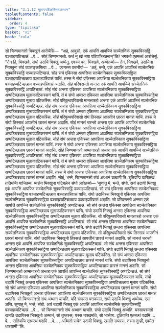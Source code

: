 ```yaml
---
title: "3.1.12 मूलायपटिकस्सितअब्भान"
tableOfContents: false
sidebar:
  order: 4
type: "tipitaka"
basket: "vi"
book: "cula"
---
```



<DynamicBreadcrumb />

<Division number="119" book="cula">

<Paragraph number="565" book="cula">
सो चिण्णमानत्तो भिक्खूनं आरोचेसि—  “अहं, आवुसो, एकं आपत्तिं आपज्जिं सञ्चेतनिकं सुक्कविस्सट्ठिं पञ्चाहप्पटिच्छन्नं …पे…  सोहं चिण्णमानत्तो. कथं नु खो मया पटिपज्जितब्बन्”ति? भगवतो एतमत्थं आरोचेसुं. “तेन हि, भिक्खवे, संघो उदायिं भिक्खुं अब्भेतु. एवञ्च पन, भिक्खवे, अब्भेतब्बो—
</Paragraph>

<Paragraph number="566" book="cula">
तेन, भिक्खवे, उदायिना भिक्खुना संघं उपसङ्कमित्वा …पे…  एवमस्स वचनीयो—  ‘अहं, भन्ते, एकं आपत्तिं आपज्जिं सञ्चेतनिकं सुक्कविस्सट्ठिं पञ्चाहप्पटिच्छन्नं. सोहं संघं एकिस्सा आपत्तिया सञ्चेतनिकाय सुक्कविस्सट्ठिया पञ्चाहप्पटिच्छन्नाय पञ्चाहपरिवासं याचिं. तस्स मे संघो एकिस्सा आपत्तिया सञ्चेतनिकाय सुक्कविस्सट्ठिया पञ्चाहप्पटिच्छन्नाय पञ्चाहपरिवासं अदासि. सोहं परिवसन्तो अन्तरा एकं आपत्तिं आपज्जिं सञ्चेतनिकं सुक्कविस्सट्ठिं अप्पटिच्छन्नं. सोहं संघं अन्तरा एकिस्सा आपत्तिया सञ्चेतनिकाय सुक्कविस्सट्ठिया अप्पटिच्छन्नाय मूलायपटिकस्सनं याचिं. तं मं संघो अन्तरा एकिस्सा आपत्तिया सञ्चेतनिकाय सुक्कविस्सट्ठिया अप्पटिच्छन्नाय मूलाय पटिकस्सि. सोहं परिवुत्थपरिवासो मानत्तारहो अन्तरा एकं आपत्तिं आपज्जिं सञ्चेतनिकं सुक्कविस्सट्ठिं अप्पटिच्छन्नं. सोहं संघं अन्तरा एकिस्सा आपत्तिया सञ्चेतनिकाय सुक्कविस्सट्ठिया अप्पटिच्छन्नाय मूलायपटिकस्सनं याचिं. तं मं संघो अन्तरा एकिस्सा आपत्तिया सञ्चेतनिकाय सुक्कविस्सट्ठिया अप्पटिच्छन्नाय मूलाय पटिकस्सि. सोहं परिवुत्थपरिवासो संघं तिस्सन्नं आपत्तीनं छारत्तं मानत्तं याचिं. तस्स मे संघो तिस्सन्नं आपत्तीनं छारत्तं मानत्तं अदासि. सोहं मानत्तं चरन्तो अन्तरा एकं आपत्तिं आपज्जिं सञ्चेतनिकं सुक्कविस्सट्ठिं अप्पटिच्छन्नं. सोहं संघं अन्तरा एकिस्सा आपत्तिया सञ्चेतनिकाय सुक्कविस्सट्ठिया अप्पटिच्छन्नाय मूलायपटिकस्सनं याचिं. तं मं संघो अन्तरा एकिस्सा आपत्तिया सञ्चेतनिकाय सुक्कविस्सट्ठिया अप्पटिच्छन्नाय मूलाय पटिकस्सि. सोहं संघं अन्तरा एकिस्सा आपत्तिया सञ्चेतनिकाय सुक्कविस्सट्ठिया अप्पटिच्छन्नाय छारत्तं मानत्तं याचिं. तस्स मे संघो अन्तरा एकिस्सा आपत्तिया सञ्चेतनिकाय सुक्कविस्सट्ठिया अप्पटिच्छन्नाय छारत्तं मानत्तं अदासि. सोहं चिण्णमानत्तो अब्भानारहो अन्तरा एकं आपत्तिं आपज्जिं सञ्चेतनिकं सुक्कविस्सट्ठिं अप्पटिच्छन्नं. सोहं संघं अन्तरा एकिस्सा आपत्तिया सञ्चेतनिकाय सुक्कविस्सट्ठिया अप्पटिच्छन्नाय मूलायपटिकस्सनं याचिं. तं मं संघो अन्तरा एकिस्सा आपत्तिया सञ्चेतनिकाय सुक्कविस्सट्ठिया अप्पटिच्छन्नाय मूलाय पटिकस्सि. सोहं संघं अन्तरा एकिस्सा आपत्तिया सञ्चेतनिकाय सुक्कविस्सट्ठिया अप्पटिच्छन्नाय छारत्तं मानत्तं याचिं. तस्स मे संघो अन्तरा एकिस्सा आपत्तिया सञ्चेतनिकाय सुक्कविस्सट्ठिया अप्पटिच्छन्नाय छारत्तं मानत्तं अदासि. सोहं, भन्ते, चिण्णमानत्तो संघं अब्भानं याचामी’ति.
</Paragraph>

<Paragraph number="567" book="cula">
दुतियम्पि याचितब्बं. ततियम्पि याचितब्बं. ब्यत्तेन भिक्खुना पटिबलेन संघो ञापेतब्बो—
</Paragraph>

</Division>
<Division number="120" book="cula">

<Paragraph number="568" book="cula">
‘सुणातु मे, भन्ते, संघो. अयं उदायी भिक्खु एकं आपत्तिं आपज्जि सञ्चेतनिकं सुक्कविस्सट्ठिं पञ्चाहप्पटिच्छन्नं. सो संघं एकिस्सा आपत्तिया सञ्चेतनिकाय सुक्कविस्सट्ठिया पञ्चाहप्पटिच्छन्नाय पञ्चाहपरिवासं याचि. संघो उदायिस्स भिक्खुनो एकिस्सा आपत्तिया सञ्चेतनिकाय सुक्कविस्सट्ठिया पञ्चाहप्पटिच्छन्नाय पञ्चाहपरिवासं अदासि. सो परिवसन्तो अन्तरा एकं आपत्तिं आपज्जि सञ्चेतनिकं सुक्कविस्सट्ठिं अप्पटिच्छन्नं. सो संघं अन्तरा एकिस्सा आपत्तिया सञ्चेतनिकाय सुक्कविस्सट्ठिया अप्पटिच्छन्नाय मूलायपटिकस्सनं याचि. संघो उदायिं भिक्खुं अन्तरा एकिस्सा आपत्तिया सञ्चेतनिकाय सुक्कविस्सट्ठिया अप्पटिच्छन्नाय मूलाय पटिकस्सि. सो परिवुत्थपरिवासो मानत्तारहो अन्तरा एकं आपत्तिं आपज्जि सञ्चेतनिकं सुक्कविस्सट्ठिं अप्पटिच्छन्नं. सो संघं अन्तरा एकिस्सा आपत्तिया सञ्चेतनिकाय सुक्कविस्सट्ठिया अप्पटिच्छन्नाय मूलायपटिकस्सनं याचि. संघो उदायिं भिक्खुं अन्तरा एकिस्सा आपत्तिया सञ्चेतनिकाय सुक्कविस्सट्ठिया अप्पटिच्छन्नाय मूलाय पटिकस्सि. सो परिवुत्थपरिवासो संघं तिस्सन्नं आपत्तीनं छारत्तं मानत्तं याचि. संघो उदायिस्स भिक्खुनो तिस्सन्नं आपत्तीनं छारत्तं मानत्तं अदासि. सो मानत्तं चरन्तो अन्तरा एकं आपत्तिं आपज्जि सञ्चेतनिकं सुक्कविस्सट्ठिं अप्पटिच्छन्नं. सो संघं अन्तरा एकिस्सा आपत्तिया सञ्चेतनिकाय सुक्कविस्सट्ठिया अप्पटिच्छन्नाय मूलायपटिकस्सनं याचि. संघो उदायिं भिक्खुं अन्तरा एकिस्सा आपत्तिया सञ्चेतनिकाय सुक्कविस्सट्ठिया अप्पटिच्छन्नाय मूलाय पटिकस्सि. सो संघं अन्तरा एकिस्सा आपत्तिया सञ्चेतनिकाय सुक्कविस्सट्ठिया अप्पटिच्छन्नाय छारत्तं मानत्तं याचि. संघो उदायिस्स भिक्खुनो अन्तरा एकिस्सा आपत्तिया सञ्चेतनिकाय सुक्कविस्सट्ठिया अप्पटिच्छन्नाय छारत्तं मानत्तं अदासि. सो चिण्णमानत्तो अब्भानारहो अन्तरा एकं आपत्तिं आपज्जि सञ्चेतनिकं सुक्कविस्सट्ठिं अप्पटिच्छन्नं. सो संघं अन्तरा एकिस्सा आपत्तिया सञ्चेतनिकाय सुक्कविस्सट्ठिया अप्पटिच्छन्नाय मूलायपटिकस्सनं याचि. संघो उदायिं भिक्खुं अन्तरा एकिस्सा आपत्तिया सञ्चेतनिकाय सुक्कविस्सट्ठिया अप्पटिच्छन्नाय मूलाय पटिकस्सि. सो संघं अन्तरा एकिस्सा आपत्तिया सञ्चेतनिकाय सुक्कविस्सट्ठिया अप्पटिच्छन्नाय छारत्तं मानत्तं याचि. संघो उदायिस्स भिक्खुनो अन्तरा एकिस्सा आपत्तिया सञ्चेतनिकाय सुक्कविस्सट्ठिया अप्पटिच्छन्नाय छारत्तं मानत्तं अदासि. सो चिण्णमानत्तो संघं अब्भानं याचति. यदि संघस्स पत्तकल्लं, संघो उदायिं भिक्खुं अब्भेय्य. एसा ञत्ति.
</Paragraph>

<Paragraph number="569" book="cula">
सुणातु मे, भन्ते, संघो. अयं उदायी भिक्खु एकं आपत्तिं आपज्जि सञ्चेतनिकं सुक्कविस्सट्ठिं पञ्चाहप्पटिच्छन्नं …पे…  सो चिण्णमानत्तो संघं अब्भानं याचति. संघो उदायिं भिक्खुं अब्भेति. यस्सायस्मतो खमति उदायिस्स भिक्खुनो अब्भानं, सो तुण्हस्स; यस्स नक्खमति, सो भासेय्य.
</Paragraph>

<Paragraph number="570" book="cula">
दुतियम्पि एतमत्थं वदामि …पे…  ततियम्पि एतमत्थं वदामि …पे… .
</Paragraph>

<Paragraph number="571" book="cula">
अब्भितो संघेन उदायी भिक्खु. खमति संघस्स, तस्मा तुण्ही, एवमेतं धारयामी’”ति.
</Paragraph>
</Division>